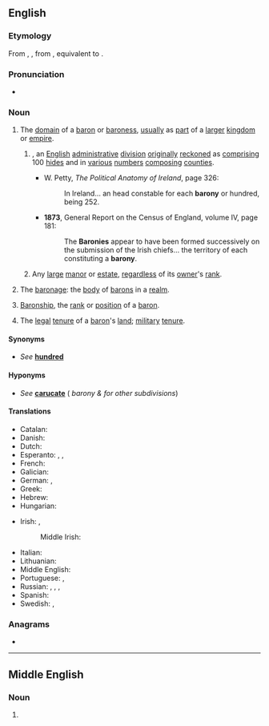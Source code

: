 ==English==

===Etymology===
From {{inh|en|enm|baronie}}, {{m|enm|baronye}}, from {{der|en|fro|baronie}}, equivalent to {{af|en|baron|-y|id2=abstract noun}}.

===Pronunciation===
* {{a|UK}} {{IPA|en|/ˈbæ.ɹə.ni/}}

===Noun===
{{en-noun}}

# The [[domain]] of a [[baron]] or [[baroness]], [[usually]] as [[part]] of a [[larger]] [[kingdom]] or [[empire]].
## {{lb|en|historical|Ireland}} {{synonym of|en|hundred|nodot=1}}, an [[English]] [[administrative]] [[division]] [[originally]] [[reckoned]] as [[comprising]] 100 [[hide]]s and in [[various]] [[number]]s [[composing]] [[counties]].
##* {{ante|1687}} W. Petty, ''The Political Anatomy of Ireland'', page 326:
##*: In Ireland... an<!--sic--> head constable for each '''barony''' or hundred, being 252.
##* '''1873''', General Report on the Census of England, volume IV, page 181:
##*: The '''Baronies''' appear to have been formed successively on the submission of the Irish chiefs... the territory of each constituting a '''barony'''.
## {{lb|en|Scotland}} Any [[large]] [[manor]] or [[estate]], [[regardless]] of its [[owner]]'s [[rank]].
# {{lb|en|obsolete}} The [[baronage]]: the [[body]] of [[barons]] in a [[realm]].
# [[baronship|Baronship]], the [[rank]] or [[position]] of a [[baron]].
# {{lb|en|law}} The [[legal]] [[tenure]] of a [[baron]]'s [[land]]; [[military]] [[tenure]].

====Synonyms====
* {{sense|administrative division}} ''See'' '''[[hundred]]'''

====Hyponyms====
* {{sense|administrative division}} ''See'' '''[[carucate]]''' ({{frac|100}} ''barony & for other subdivisions'')

====Translations====
{{trans-top|a dominion ruled by a baron or baroness}}
* Catalan: {{t+|ca|baronia|f}}
* Danish: {{t|da|baroni|n}}
* Dutch: {{t+|nl|baronie|f}}
* Esperanto: {{t|eo|baronio}}, {{t|eo|baronujo}}, {{t|eo|baronlando}}
* French: {{t+|fr|baronnie|f}}
* Galician: {{t|gl|baronía|f}}
* German: {{t|de|Baronie|f}}, {{t|de|Baronat|n}}
* Greek: {{t+|el|βαρονία|f|sc=Grek}}
* Hebrew: {{t|he|ברונות|f|tr=bronút}}
* Hungarian: {{t|hu|báróság}}
{{trans-mid}}
* Irish: {{t|ga|barúntacht|f}}, {{t|ga|mainéar|m}} {{qualifier|in Scotland}}
*: Middle Irish: {{t|mga|barúntacht|f}}
* Italian: {{t+|it|baronia|f}}
* Lithuanian: {{t|lt|baronija|f}}
* Middle English: {{t|enm|baronie}}
* Portuguese: {{t+|pt|baronato|m}}, {{t+|pt|baronia|f}}
* Russian: {{t+|ru|во́тчина|f}}, {{t+|ru|поме́стье|n}}, {{t+|ru|владе́ние|n}}, {{t+|ru|име́ние|n}}
* Spanish: {{t+|es|baronía|f}}
* Swedish: {{t|sv|baroni|n}}, {{t|sv|friherrskap|n}}
{{trans-bottom}}

===Anagrams===
* {{anagrams|en|a=abnory|Brayon|Raybon|baryon}}

----

==Middle English==

===Noun===
{{head|enm|noun}}

# {{alt form|enm|baronie}}